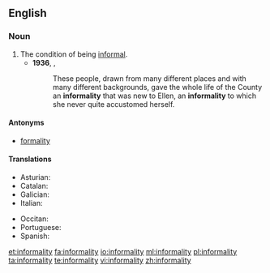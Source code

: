 ==English==

===Noun===
{{en-noun|-}}

# The condition of being [[informal]].
#* '''1936''', {{w|Margaret Mitchell}}, ''{{w|Gone with the Wind}}''
#*: These people, drawn from many different places and with many different backgrounds, gave the whole life of the County an '''informality''' that was new to Ellen, an '''informality''' to which she never quite accustomed herself.

====Antonyms====
* [[formality]]

====Translations====
{{trans-top|condition of being informal}}
* Asturian: {{t-|ast|informalidá|f}}
* Catalan: {{t-|ca|informalitat|f}}
* Galician: {{t+|gl|informalidade|f}}
* Italian: {{t-|it|informalità|f}}
{{trans-mid}}
* Occitan: {{t-|oc|informalitat|f}}
* Portuguese: {{t-|pt|informalidade|f}}
* Spanish: {{t+|es|informalidad|f}}
{{trans-bottom}}

[[et:informality]]
[[fa:informality]]
[[io:informality]]
[[ml:informality]]
[[pl:informality]]
[[ta:informality]]
[[te:informality]]
[[vi:informality]]
[[zh:informality]]